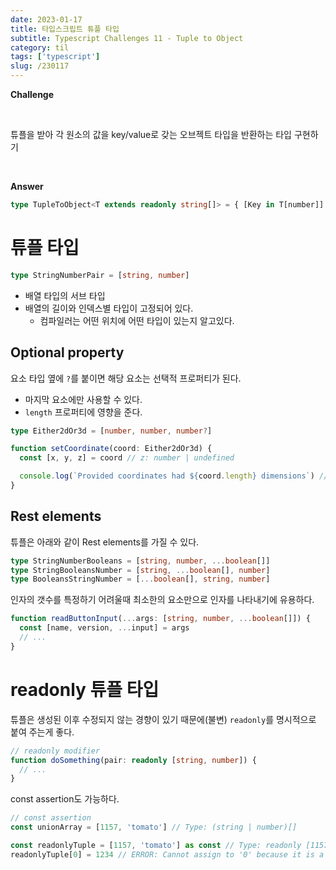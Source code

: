 ```yaml
---
date: 2023-01-17
title: 타입스크립트 튜플 타입
subtitle: Typescript Challenges 11 - Tuple to Object
category: til
tags: ['typescript']
slug: /230117
---
```


**Challenge**

<br />

튜플을 받아 각 원소의 값을 key/value로 갖는 오브젝트 타입을 반환하는 타입 구현하기

<br />

**Answer**

```ts
type TupleToObject<T extends readonly string[]> = { [Key in T[number]]: Key }
```

# 튜플 타입

```ts
type StringNumberPair = [string, number]
```

- 배열 타입의 서브 타입
- 배열의 길이와 인덱스별 타입이 고정되어 있다.
  - 컴파일러는 어떤 위치에 어떤 타입이 있는지 알고있다.

## Optional property

요소 타입 옆에 `?`를 붙이면 해당 요소는 선택적 프로퍼티가 된다.

- 마지막 요소에만 사용할 수 있다.
- `length` 프로퍼티에 영향을 준다.

```ts
type Either2dOr3d = [number, number, number?]

function setCoordinate(coord: Either2dOr3d) {
  const [x, y, z] = coord // z: number | undefined

  console.log(`Provided coordinates had ${coord.length} dimensions`) // length: 2 | 3
}
```

## Rest elements

튜플은 아래와 같이 Rest elements를 가질 수 있다.

```ts
type StringNumberBooleans = [string, number, ...boolean[]]
type StringBooleansNumber = [string, ...boolean[], number]
type BooleansStringNumber = [...boolean[], string, number]
```

인자의 갯수를 특정하기 어려울때 최소한의 요소만으로 인자를 나타내기에 유용하다.

```ts
function readButtonInput(...args: [string, number, ...boolean[]]) {
  const [name, version, ...input] = args
  // ...
}
```

# readonly 튜플 타입

튜플은 생성된 이후 수정되지 않는 경향이 있기 때문에(불변) `readonly`를 명시적으로 붙여 주는게 좋다.

```ts
// readonly modifier
function doSomething(pair: readonly [string, number]) {
  // ...
}
```

const assertion도 가능하다.

```ts
// const assertion
const unionArray = [1157, 'tomato'] // Type: (string | number)[]

const readonlyTuple = [1157, 'tomato'] as const // Type: readonly [1157, 'tomato']
readonlyTuple[0] = 1234 // ERROR: Cannot assign to '0' because it is a read-only property.
```
